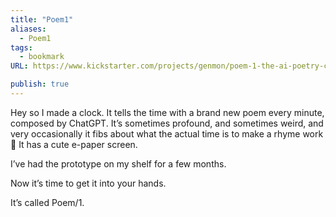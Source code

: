 ```yaml
---
title: "Poem1"
aliases:
  - Poem1
tags:
  - bookmark
URL: https://www.kickstarter.com/projects/genmon/poem-1-the-ai-poetry-clock

publish: true
---
```




Hey so I made a clock. It tells the time with a brand new poem every minute, composed by ChatGPT. It’s sometimes profound, and sometimes weird, and very occasionally it fibs about what the actual time is to make a rhyme work 😬 It has a cute e-paper screen.

I’ve had the prototype on my shelf for a few months.

Now it’s time to get it into your hands.

It’s called Poem/1.